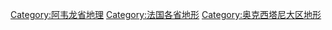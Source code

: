 [[Category:阿韦龙省地理|Category:阿韦龙省地理]]
[[Category:法国各省地形|Category:法国各省地形]]
[[Category:奥克西塔尼大区地形|Category:奥克西塔尼大区地形]]